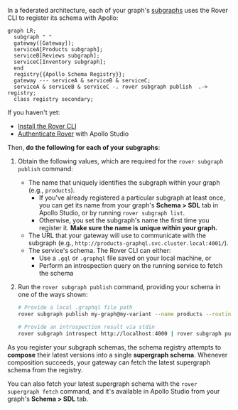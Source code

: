 In a federated architecture, each of your graph's [subgraphs](/federation/subgraphs/) uses the Rover CLI to register its schema with Apollo:

```mermaid
graph LR;
  subgraph " "
  gateway([Gateway]);
  serviceA[Products subgraph];
  serviceB[Reviews subgraph];
  serviceC[Inventory subgraph];
  end
  registry{{Apollo Schema Registry}};
  gateway --- serviceA & serviceB & serviceC;
  serviceA & serviceB & serviceC -. rover subgraph publish  .-> registry;
  class registry secondary;
```

If you haven't yet:

- [Install the Rover CLI](/rover/getting-started/)
- [Authenticate Rover](/rover/configuring/) with Apollo Studio

Then, **do the following for each of your subgraphs**:

1. Obtain the following values, which are required for the `rover subgraph publish` command:

   - The name that uniquely identifies the subgraph within your graph (e.g., `products`).
     - If you've already registered a particular subgraph at least once, you can get its name from your graph's **Schema > SDL** tab in Apollo Studio, or by running `rover subgraph list`.
     - Otherwise, you set the subgraph's name the first time you register it. **Make sure the name is unique within your graph.**
   - The URL that your gateway will use to communicate with the subgraph (e.g., `http://products-graphql.svc.cluster.local:4001/`).
   - The service's schema. The Rover CLI can either:
     - Use a `.gql` or `.graphql` file saved on your local machine, or
     - Perform an introspection query on the running service to fetch the schema

2. Run the `rover subgraph publish` command, providing your schema in one of the ways shown:

   ```bash
   # Provide a local .graphql file path
   rover subgraph publish my-graph@my-variant --name products --routing-url http://products-graphql.svc.cluster.local:4001/ --schema ./schema.graphql

   # Provide an introspection result via stdin
   rover subgraph introspect http://localhost:4000 | rover subgraph publish my-graph@my-variant --name products --routing-url http://products-graphql.svc.cluster.local:4001/ --schema -
   ```

As you register your subgraph schemas, the schema registry attempts to **compose** their latest versions into a single **supergraph schema**. Whenever composition succeeds, your gateway can fetch the latest supergraph schema from the registry.

You can also fetch your latest supergraph schema with the `rover supergraph fetch` command, and it's available in Apollo Studio from your graph's **Schema > SDL** tab.
